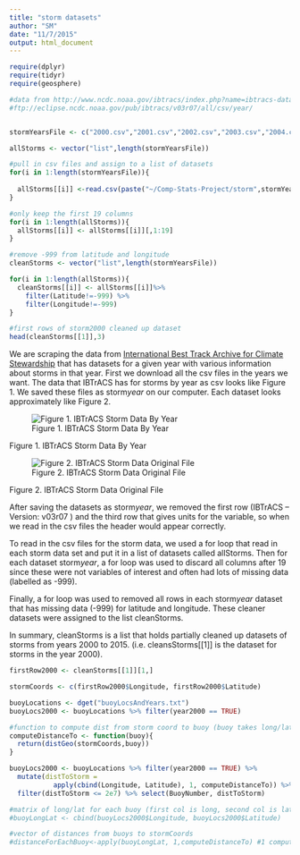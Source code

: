 ```yaml
---
title: "storm datasets"
author: "SM"
date: "11/7/2015"
output: html_document
---
```


```r

require(dplyr)
require(tidyr)
require(geosphere)
```


```r
#data from http://www.ncdc.noaa.gov/ibtracs/index.php?name=ibtracs-data
#ftp://eclipse.ncdc.noaa.gov/pub/ibtracs/v03r07/all/csv/year/


stormYearsFile <- c("2000.csv","2001.csv","2002.csv","2003.csv","2004.csv","2005.csv","2006.csv","2007.csv","2008.csv","2009.csv","2010.csv","2011.csv","2012.csv","2013.csv","2014.csv", "2015.csv")

allStorms <- vector("list",length(stormYearsFile)) 

#pull in csv files and assign to a list of datasets
for(i in 1:length(stormYearsFile)){
  
  allStorms[[i]] <-read.csv(paste("~/Comp-Stats-Project/storm",stormYearsFile[i], sep=""))
}

#only keep the first 19 columns
for(i in 1:length(allStorms)){
  allStorms[[i]] <- allStorms[[i]][,1:19]
}

#remove -999 from latitude and longitude
cleanStorms <- vector("list",length(stormYearsFile))

for(i in 1:length(allStorms)){
  cleanStorms[[i]] <- allStorms[[i]]%>% 
    filter(Latitude!=-999) %>% 
    filter(Longitude!=-999)
}

#first rows of storm2000 cleaned up dataset
head(cleanStorms[[1]],3)

```


We are scraping the data from [International Best Track Archive for Climate Stewardship](http://www.ncdc.noaa.gov/ibtracs/index.php?name=ibtracs-data) that has datasets for a given year with various information about storms in that year.  First we download all the csv files in the years we want.  The data that IBTrACS has for storms by year as csv looks like Figure 1.  We saved these files as storm*year* on our computer.  Each dataset looks approximately like Figure 2.  


![ Figure 1. IBTrACS Storm Data By Year](storm1.PNG)  

Figure 1. IBTrACS Storm Data By Year  


![ Figure 2. IBTrACS Storm Data Original File](storm2.PNG)  

Figure 2. IBTrACS Storm Data Original File  


After saving the datasets as storm*year*, we removed the first row (IBTrACS -- Version: v03r07 ) and the third row that gives units for the variable, so when we read in the csv files the header would appear correctly.


To read in the csv files for the storm data, we used a for loop that read in each storm data set and put it in a list of datasets called allStorms.  Then for each dataset storm*year*, a for loop was used to discard all columns after 19 since these were not variables of interest and often had lots of missing data (labelled as -999).  

Finally, a for loop was used to removed all rows in each storm*year* dataset that has missing data (-999) for latitude and longitude.  These cleaner datasets were assigned to the list cleanStorms.

In summary, cleanStorms is a list that holds partially cleaned up datasets of storms from years 2000 to 2015.  (i.e. cleansStorms[[1]] is the dataset for storms in the year 2000).  


```r

firstRow2000 <- cleanStorms[[1]][1,]

stormCoords <- c(firstRow2000$Longitude, firstRow2000$Latitude)

buoyLocations <- dget("buoyLocsAndYears.txt")
buoyLocs2000 <- buoyLocations %>% filter(year2000 == TRUE)

#function to compute dist from storm coord to buoy (buoy takes long/lat of buoy)
computeDistanceTo <- function(buoy){
  return(distGeo(stormCoords,buoy))
}

buoyLocs2000 <- buoyLocations %>% filter(year2000 == TRUE) %>%
  mutate(distToStorm = 
           apply(cbind(Longitude, Latitude), 1, computeDistanceTo)) %>%
  filter(distToStorm <= 2e7) %>% select(BuoyNumber, distToStorm)

#matrix of long/lat for each buoy (first col is long, second col is lat)
#buoyLongLat <- cbind(buoyLocs2000$Longitude, buoyLocs2000$Latitude)

#vector of distances from buoys to stormCoords
#distanceForEachBuoy<-apply(buoyLongLat, 1,computeDistanceTo) #1 computes by row






```

